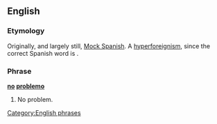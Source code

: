 ==English==

===Etymology===
Originally, and largely still, [[w:Mock Spanish|Mock Spanish]].  A [[hyperforeignism]], since the correct Spanish word is {{term|problema||problem|lang=es}}.

===Phrase===
'''[[no]] [[problemo]]'''

# {{informal}} No problem.

[[Category:English phrases]]